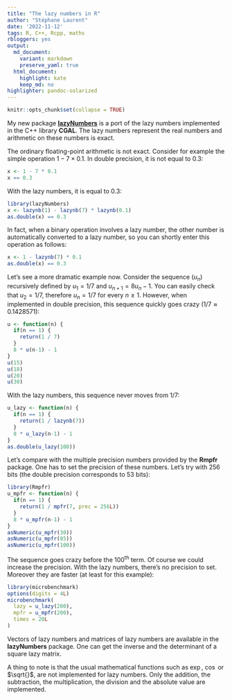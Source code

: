 ```yaml
---
title: "The lazy numbers in R"
author: "Stéphane Laurent"
date: '2022-11-12'
tags: R, C++, Rcpp, maths
rbloggers: yes
output:
  md_document:
    variant: markdown
    preserve_yaml: true
  html_document:
    highlight: kate
    keep_md: no
highlighter: pandoc-solarized
---
```


```r
knitr::opts_chunk$set(collapse = TRUE)
```

My new package [**lazyNumbers**](https://github.com/stla/lazyNumbers) is a port 
of the lazy numbers implemented in the C++ library **CGAL**. The lazy numbers 
represent the real numbers and arithmetic on these numbers is exact.

The ordinary floating-point arithmetic is not exact. Consider for example the 
simple operation $1 - 7 \times 0.1$. In double precision, it is not equal to 
$0.3$:

```r
x <- 1 - 7 * 0.1
x == 0.3
```

With the lazy numbers, it is equal to $0.3$:

```r
library(lazyNumbers)
x <- lazynb(1) - lazynb(7) * lazynb(0.1)
as.double(x) == 0.3
```

In fact, when a binary operation involves a lazy number, the other number is 
automatically converted to a lazy number, so you can shortly enter this 
operation as follows:

```r
x <- 1 - lazynb(7) * 0.1
as.double(x) == 0.3
```

Let's see a more dramatic example now. Consider the sequence $(u_n)$ 
recursively defined by $u_1 = 1/7$ and $u_{n+1} = 8 u_n - 1$. You can easily 
check that $u_2 = 1/7$, therefore $u_n = 1/7$ for every $n \geqslant 1$. 
However, when implemented in double precision, this sequence quickly goes 
crazy ($1/7 \approx 0.1428571$):

```r
u <- function(n) {
  if(n == 1) {
    return(1 / 7)
  }
  8 * u(n-1) - 1
}
u(15)
u(18)
u(20)
u(30)
```

With the lazy numbers, this sequence never moves from $1/7$:

```r
u_lazy <- function(n) {
  if(n == 1) {
    return(1 / lazynb(7))
  }
  8 * u_lazy(n-1) - 1
}
as.double(u_lazy(100))
```

Let's compare with the multiple precision numbers provided by the **Rmpfr** 
package. One has to set the precision of these numbers. Let's try with $256$ 
bits (the double precision corresponds to $53$ bits):

```r
library(Rmpfr)
u_mpfr <- function(n) {
  if(n == 1) {
    return(1 / mpfr(7, prec = 256L))
  }
  8 * u_mpfr(n-1) - 1
}
asNumeric(u_mpfr(30))
asNumeric(u_mpfr(85))
asNumeric(u_mpfr(100))
```

The sequence goes crazy before the $100^{\textrm{th}}$ term. Of course we could 
increase the precision. With the lazy numbers, there's no precision to set. 
Moreover they are faster (at least for this example):

```r
library(microbenchmark)
options(digits = 4L)
microbenchmark(
  lazy = u_lazy(200),
  mpfr = u_mpfr(200),
  times = 20L
)
```

Vectors of lazy numbers and matrices of lazy numbers are available in the 
**lazyNumbers** package. One can get the inverse and the determinant of a 
square lazy matrix. 

A thing to note is that the usual mathematical functions such as $\exp$, 
$\cos$ or $\sqrt{}$, are not implemented for lazy numbers. Only the addition, 
the subtraction, the multiplication, the division and the absolute value 
are implemented.
